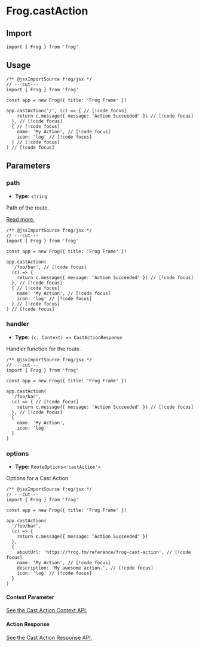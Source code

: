 # Frog.castAction

## Import

```tsx twoslash
import { Frog } from 'frog'
```

## Usage

```tsx twoslash
/** @jsxImportSource frog/jsx */
// ---cut---
import { Frog } from 'frog'

const app = new Frog({ title: 'Frog Frame' })

app.castAction('/', (c) => { // [!code focus]
    return c.message({ message: 'Action Succeeded' }) // [!code focus]
  }, // [!code focus]
  { // [!code focus]
    name: 'My Action', // [!code focus]
    icon: 'log' // [!code focus]
  } // [!code focus]
) // [!code focus]
```

## Parameters

### path

- **Type:** `string`

Path of the route.

[Read more.](/concepts/routing)

```tsx twoslash
/** @jsxImportSource frog/jsx */
// ---cut---
import { Frog } from 'frog'

const app = new Frog({ title: 'Frog Frame' })

app.castAction(
  '/foo/bar', // [!code focus]
  (c) => {
    return c.message({ message: 'Action Succeeded' }) // [!code focus]
  }, // [!code focus]
  { // [!code focus]
    name: 'My Action', // [!code focus]
    icon: 'log' // [!code focus]
  } // [!code focus]
) // [!code focus]
```

### handler

- **Type:** `(c: Context) => CastActionResponse`

Handler function for the route.

```tsx twoslash
/** @jsxImportSource frog/jsx */
// ---cut---
import { Frog } from 'frog'

const app = new Frog({ title: 'Frog Frame' })

app.castAction(
  '/foo/bar',
  (c) => { // [!code focus]
    return c.message({ message: 'Action Succeeded' }) // [!code focus]
  }, // [!code focus]
  { 
    name: 'My Action',
    icon: 'log'
  }
) 
```

### options

- **Type:** `RouteOptions<'castAction'>`

Options for a Cast Action

```tsx twoslash
/** @jsxImportSource frog/jsx */
// ---cut---
import { Frog } from 'frog'

const app = new Frog({ title: 'Frog Frame' })

app.castAction(
  '/foo/bar',
  (c) => {
    return c.message({ message: 'Action Succeeded' })
  },
  { 
    aboutUrl: 'https://frog.fm/reference/frog-cast-action', // [!code focus]
    name: 'My Action', // [!code focus]
    description: 'My awesome action.', // [!code focus]
    icon: 'log' // [!code focus]
  }
) 
```

#### Context Parameter

[See the Cast Action Context API.](/reference/frog-cast-action-context)

#### Action Response

[See the Cast Action Response API.](/reference/frog-cast-action-response)
